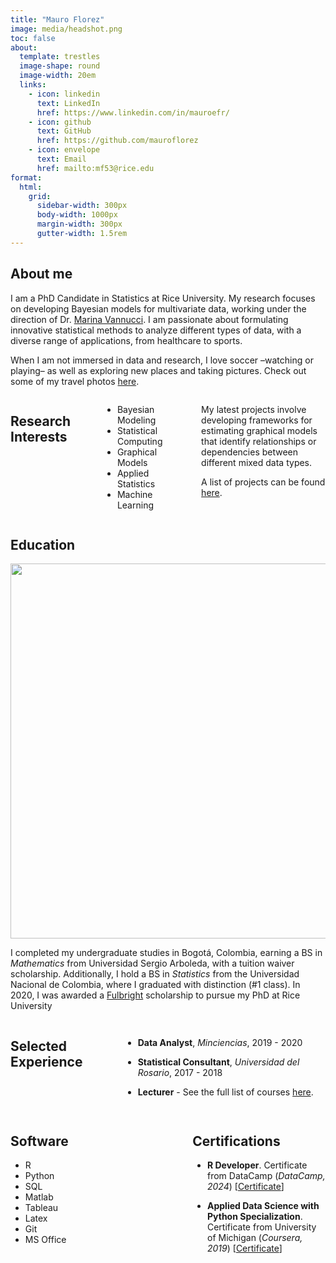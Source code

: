 ```yaml
---
title: "Mauro Florez"
image: media/headshot.png
toc: false
about:
  template: trestles
  image-shape: round
  image-width: 20em
  links:
    - icon: linkedin
      text: LinkedIn
      href: https://www.linkedin.com/in/mauroefr/
    - icon: github
      text: GitHub
      href: https://github.com/mauroflorez
    - icon: envelope
      text: Email
      href: mailto:mf53@rice.edu
format:
  html:
    grid:
      sidebar-width: 300px
      body-width: 1000px
      margin-width: 300px
      gutter-width: 1.5rem
---
```


::: justify
## About me

I am a PhD Candidate in Statistics at Rice University. My research focuses on developing Bayesian models for multivariate data, working under the direction of Dr. [Marina Vannucci](https://marina.blogs.rice.edu/). I am passionate about formulating innovative statistical methods to analyze different types of data, with a diverse range of applications, from healthcare to sports.

When I am not immersed in data and research, I love soccer –watching or playing– as well as exploring new places and taking pictures. Check out some of my travel photos [here](https://mauroflorez.github.io/gallery.html).
:::

::: columns
## Research Interests

::: {.column width="30%"}
-   Bayesian Modeling
-   Statistical Computing
-   Graphical Models
-   Applied Statistics
-   Machine Learning
:::

::: {.column width="5%"}
:::

::: {.column width="60%"}
::: justify
My latest projects involve developing frameworks for estimating graphical models that identify relationships or dependencies between different mixed data types.

A list of projects can be found [here](https://mauroflorez.github.io/projects.html).
:::
:::
:::

::: justify
## Education

![](media/logos2.png){fig-align="center" width="600"}

I completed my undergraduate studies in Bogotá, Colombia, earning a BS in *Mathematics* from Universidad Sergio Arboleda, with a tuition waiver scholarship. Additionally, I hold a BS in *Statistics* from the Universidad Nacional de Colombia, where I graduated with distinction (#1 class). In 2020, I was awarded a [Fulbright](https://www.fulbrightprogram.org/) scholarship to pursue my PhD at Rice University
:::

::: columns
## Selected Experience

-   **Data Analyst**, *Minciencias*, 2019 - 2020

-   **Statistical Consultant**, *Universidad del Rosario*, 2017 - 2018

-   **Lecturer** - See the full list of courses [here](https://mauroflorez.github.io/teaching.html).
:::

::: columns
::: {.column width="40%"}
## Software

-   R
-   Python
-   SQL
-   Matlab
-   Tableau
-   Latex
-   Git
-   MS Office
:::

::: {.column width="5%"}
:::

::: {.column width="40%"}
## Certifications

-   **R Developer**. Certificate from DataCamp (*DataCamp, 2024*) \[[Certificate](https://www.datacamp.com/completed/statement-of-accomplishment/track/7add30a444c03f094691cc5c2e37aed02b5ee050)\]

-   **Applied Data Science with Python Specialization**. Certificate from University of Michigan (*Coursera, 2019*) \[[Certificate](https://www.coursera.org/account/accomplishments/specialization/PWJ9L2Z83K5Z)\]
:::
:::
